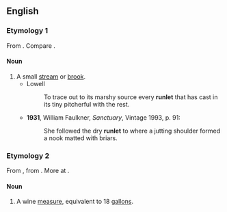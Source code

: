 ==English==

===Etymology 1===
From {{suffix|en|run|let}}. Compare {{l|en|runnel}}.

====Noun====
{{en-noun}}

# A small [[stream]] or [[brook]].
#* Lowell
#*: To trace out to its marshy source every '''runlet''' that has cast in its tiny pitcherful with the rest.
#* '''1931''', William Faulkner, ''Sanctuary'', Vintage 1993, p. 91:
#*: She followed the dry '''runlet''' to where a jutting shoulder formed a nook matted with briars.

===Etymology 2===
From {{etyl|enm|en}}, from {{etyl|fro|en}} {{m|fro|rondelet||roundlet}}. More at {{l|en|roundlet}}.

====Noun====
{{en-noun}}

# {{lb|en|archaic}} A wine [[measure]], equivalent to 18 [[gallon]]s.